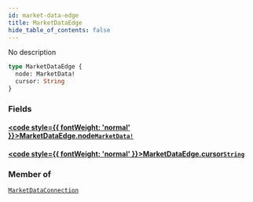 ```yaml
---
id: market-data-edge
title: MarketDataEdge
hide_table_of_contents: false
---
```








No description

```graphql
type MarketDataEdge {
  node: MarketData!
  cursor: String
}
```


### Fields

#### [<code style={{ fontWeight: 'normal' }}>MarketDataEdge.<b>node</b></code>](#)<Bullet />[`MarketData!`](/docs/testnet/graphql/objects/market-data) <Badge class="secondary" text="non-null"/> <Badge class="secondary" text="object"/>
> 
> 

#### [<code style={{ fontWeight: 'normal' }}>MarketDataEdge.<b>cursor</b></code>](#)<Bullet />[`String`](/docs/testnet/graphql/scalars/string) <Badge class="secondary" text="scalar"/>
> 
> 



### Member of

[`MarketDataConnection`](/docs/testnet/graphql/objects/market-data-connection)  <Badge class="secondary" text="object"/>



